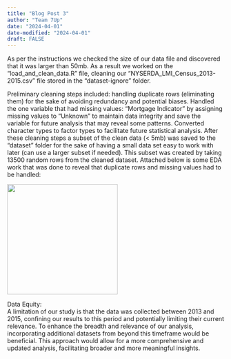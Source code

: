 ```yaml
---
title: "Blog Post 3"
author: "Team 7Up"
date: "2024-04-01"
date-modified: "2024-04-01"
draft: FALSE
---
```


As per the instructions we checked the size of our data file and discovered that it was larger than 50mb. As a result we worked on the “load_and_clean_data.R” file, cleaning our “NYSERDA_LMI_Census_2013-2015.csv” file stored in the “dataset-ignore” folder.

Preliminary cleaning steps included: handling duplicate rows (eliminating them) for the sake of avoiding redundancy and potential biases. Handled the one variable that had missing values: “Mortgage Indicator” by assigning missing values to “Unknown” to maintain data integrity and save the variable for future analysis that may reveal some patterns. Converted character types to factor types to facilitate future statistical analysis. After these cleaning steps a subset of the clean data (\< 5mb) was saved to the “dataset” folder for the sake of having a small data set easy to work with later (can use a larger subset if needed). This subset was created by taking 13500 random rows from the cleaned dataset. Attached below is some EDA work that was done to reveal that duplicate rows and missing values had to be handled:

![](images/post3_table.png){width="2.67in"}

Data Equity:\
A limitation of our study is that the data was collected between 2013 and 2015, confining our results to this period and potentially limiting their current relevance. To enhance the breadth and relevance of our analysis, incorporating additional datasets from beyond this timeframe would be beneficial. This approach would allow for a more comprehensive and updated analysis, facilitating broader and more meaningful insights.
